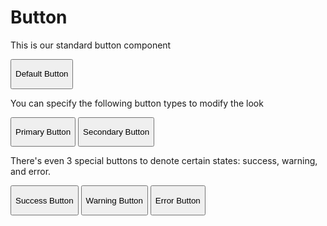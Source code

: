 

<Meta title="Components/Buttons/Button" component={Button} />

# Button

This is our standard button component

<Preview>
  <Story name="Default">
    <Button onClick={action('Clicked default button')}>
      <p>Default Button</p>
    </Button>
  </Story>
</Preview>

You can specify the following button types to modify the look

<Preview>
  <Story name="Primary">
    <Button type={ButtonType.PRIMARY} onClick={action('Clicked primary button')}>
      <p>Primary Button</p>
    </Button>
  </Story>
  <Story name="Secondary">
    <Button type={ButtonType.SECONDARY} onClick={action('Clicked secondary button')}>
      <p>Secondary Button</p>
    </Button>
  </Story>
</Preview>

There's even 3 special buttons to denote certain states: success, warning, and error.

<Preview>
  <Story name="Success">
    <Button type={ButtonType.SUCCESS} onClick={action('Clicked success button')}>
      <p>Success Button</p>
    </Button>
  </Story>
  <Story name="Warning">
    <Button type={ButtonType.WARNING} onClick={action('Clicked warning button')}>
      <p>Warning Button</p>
    </Button>
  </Story>
  <Story name="Error">
    <Button type={ButtonType.ERROR} onClick={action('Clicked error button')}>
      <p>Error Button</p>
    </Button>
  </Story>
</Preview>

